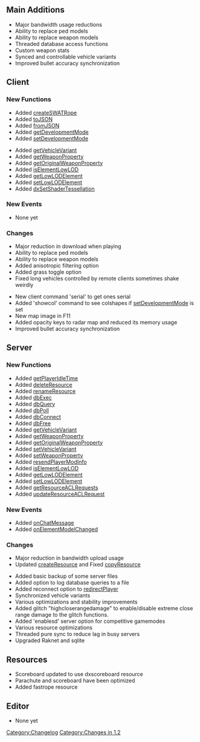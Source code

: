 {{Changelogs}}
==Main Additions==
* Major bandwidth usage reductions
* Ability to replace ped models
* Ability to replace weapon models
* Threaded database access functions
* Custom weapon stats
* Synced and controllable vehicle variants
* Improved bullet accuracy synchronization 

==Client==

===New Functions===
* Added [[/createSWATRope.md|createSWATRope]]
* Added [[/toJSON.md|toJSON]]
* Added [[/fromJSON.md|fromJSON]]
* Added [[/getDevelopmentMode.md|getDevelopmentMode]]
* Added [[/setDevelopmentMode.md|setDevelopmentMode]]
<!-- * Added [[/isPedDead.md|isPedDead]] -->
* Added [[/getVehicleVariant.md|getVehicleVariant]]
* Added [[/getWeaponProperty.md|getWeaponProperty]]
* Added [[/getOriginalWeaponProperty.md|getOriginalWeaponProperty]]
* Added [[/isElementLowLOD‎.md|isElementLowLOD‎]] 
* Added [[/getLowLODElement.md|getLowLODElement]]
* Added [[/setLowLODElement.md|setLowLODElement]]
* Added [[/dxSetShaderTessellation.md|dxSetShaderTessellation]]

===New Events===
* None yet

===Changes===
* Major reduction in download when playing
* Ability to replace ped models
* Ability to replace weapon models
* Added anisotropic filtering option
* Added grass toggle option
* Fixed long vehicles controlled by remote clients sometimes shake weirdly
<!--* Lua scripting: added 'continue'-->
* New client command 'serial' to get ones serial
* Added 'showcol' command to see colshapes if [[/setDevelopmentMode.md|setDevelopmentMode]] is set
* New map image in F11
* Added opacity keys to radar map and reduced its memory usage
* Improved bullet accuracy synchronization

==Server==

===New Functions===
* Added [[/getPlayerIdleTime.md|getPlayerIdleTime]]
* Added [[/deleteResource.md|deleteResource]]
* Added [[/renameResource.md|renameResource]]
* Added [[/dbExec.md|dbExec]]
* Added [[/dbQuery.md|dbQuery]]
* Added [[/dbPoll.md|dbPoll]]
* Added [[/dbConnect.md|dbConnect]]
* Added [[/dbFree.md|dbFree]]
* Added [[/getVehicleVariant.md|getVehicleVariant]]
* Added [[/getWeaponProperty.md|getWeaponProperty]]
* Added [[/getOriginalWeaponProperty.md|getOriginalWeaponProperty]]
* Added [[/setVehicleVariant.md|setVehicleVariant]]
* Added [[/setWeaponProperty.md|setWeaponProperty]]
* Added [[/resendPlayerModInfo.md|resendPlayerModInfo]]
* Added [[/isElementLowLOD‎.md|isElementLowLOD‎]]
* Added [[/getLowLODElement.md|getLowLODElement]]
* Added [[/setLowLODElement.md|setLowLODElement]]
* Added [[/getResourceACLRequests.md|getResourceACLRequests]]
* Added [[/updateResourceACLRequest.md|updateResourceACLRequest]]

===New Events===
* Added [[/onChatMessage.md|onChatMessage]]
* Added [[/onElementModelChanged.md|onElementModelChanged]]

===Changes===
* Major reduction in bandwidth upload usage
* Updated [[/createResource.md|createResource]] and Fixed [[/copyResource.md|copyResource]]
<!--* Lua scripting: added 'continue'-->
* Added basic backup of some server files
* Added option to log database queries to a file
* Added reconnect option to [[/redirectPlayer.md|redirectPlayer]]
* Synchronized vehicle variants
* Various optimizations and stability improvements
* Added glitch "highcloserangedamage" to enable/disable extreme close range damage to the glitch functions.
* Added 'enablesd' server option for competitive gamemodes 
* Various resource optimizations
* Threaded pure sync to reduce lag in busy servers
* Upgraded Raknet and sqlite

==Resources==
* Scoreboard updated to use dxscoreboard resource
* Parachute and scoreboard have been optimized
* Added fastrope resource

==Editor==
* None yet
[[/Category:Changelog.md|Category:Changelog]]
[[/Category:Changes in 1.2.md|Category:Changes in 1.2]]